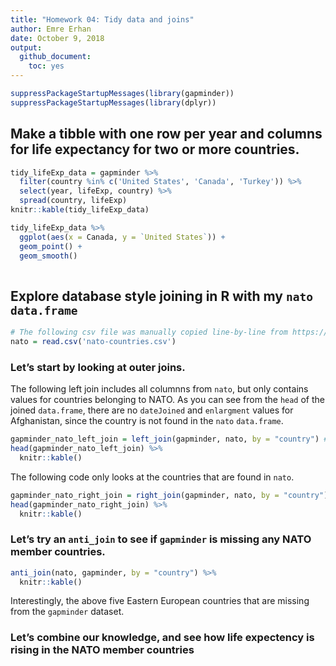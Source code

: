 ```yaml
---
title: "Homework 04: Tidy data and joins"
author: Emre Erhan
date: October 9, 2018
output:
  github_document:
    toc: yes 
---
```


```r
suppressPackageStartupMessages(library(gapminder))
suppressPackageStartupMessages(library(dplyr))
```

## Make a tibble with one row per year and columns for life expectancy for two or more countries. 

```r
tidy_lifeExp_data = gapminder %>%
  filter(country %in% c('United States', 'Canada', 'Turkey')) %>%
  select(year, lifeExp, country) %>%
  spread(country, lifeExp)
knitr::kable(tidy_lifeExp_data)
```

```r
tidy_lifeExp_data %>%
  ggplot(aes(x = Canada, y = `United States`)) +
  geom_point() +
  geom_smooth()
  
```

## Explore database style joining in R with my `nato` `data.frame`

```r
# The following csv file was manually copied line-by-line from https://en.wikipedia.org/wiki/Member_states_of_NATO
nato = read.csv('nato-countries.csv')
```

### Let's start by looking at outer joins.

The following left join includes all columnns from `nato`, but only contains values for countries belonging to NATO. As you can see from the `head` of the joined `data.frame`, there are no `dateJoined` and `enlargment` values for Afghanistan, since the country is not found in the `nato` `data.frame`.

```r
gapminder_nato_left_join = left_join(gapminder, nato, by = "country") # An SQL style left join
head(gapminder_nato_left_join) %>%
  knitr::kable()
```

The following code only looks at the countries that are found in `nato`.

```r
gapminder_nato_right_join = right_join(gapminder, nato, by = "country") # An SQL style right join
head(gapminder_nato_right_join) %>%
  knitr::kable()
```

### Let's try an `anti_join` to see if `gapminder` is missing any NATO member countries.

```r
anti_join(nato, gapminder, by = "country") %>%
  knitr::kable()
```

Interestingly, the above five Eastern European countries that are missing from the `gapminder` dataset.

### Let's combine our knowledge, and see how life expectency is rising in the NATO member countries

```r

```